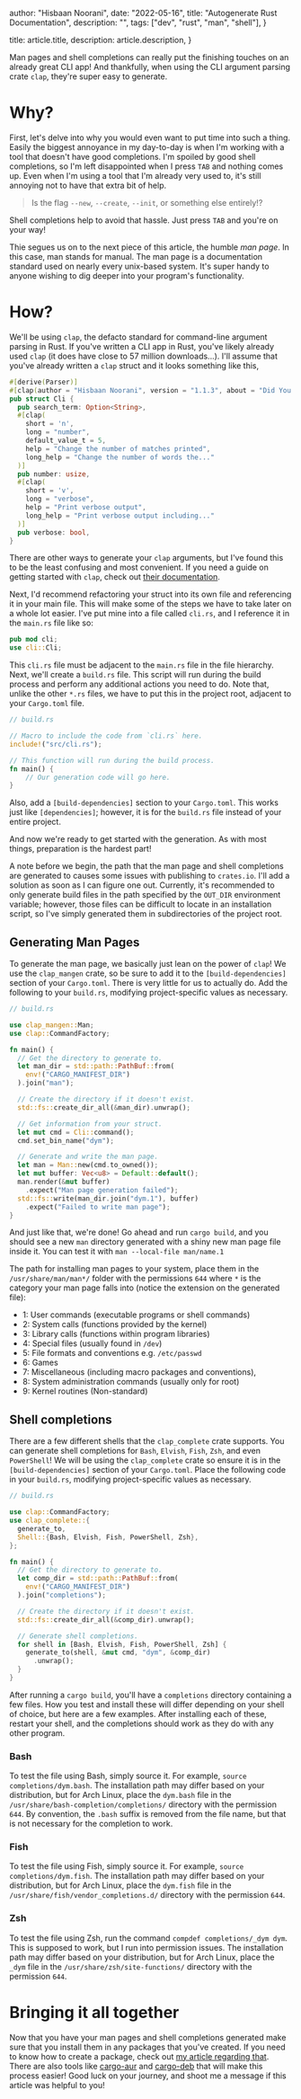 
  author: "Hisbaan Noorani",
  date: "2022-05-16",
  title: "Autogenerate Rust Documentation",
  description: "",
  tags: ["dev", "rust", "man", "shell"],
}

  title: article.title,
  description: article.description,
}


Man pages and shell completions can really put the finishing touches on an already great CLI app! And thankfully, when using the CLI argument parsing crate `clap`, they're super easy to generate.

# Why?

First, let's delve into why you would even want to put time into such a thing. Easily the biggest annoyance in my day-to-day is when I'm working with a tool that doesn't have good completions. I'm spoiled by good shell completions, so I'm left disappointed when I press `TAB` and nothing comes up. Even when I'm using a tool that I'm already very used to, it's still annoying not to have that extra bit of help.

> Is the flag `--new`, `--create`, `--init`, or something else entirely!?

Shell completions help to avoid that hassle. Just press `TAB` and you're on your way!

Thie segues us on to the next piece of this article, the humble _man page_. In this case, man stands for manual. The man page is a documentation standard used on nearly every unix-based system. It's super handy to anyone wishing to dig deeper into your program's functionality.

# How?

We'll be using `clap`, the defacto standard for command-line argument parsing in Rust. If you've written a CLI app in Rust, you've likely already used `clap` (it does have close to 57 million downloads...). I'll assume that you've already written a `clap` struct and it looks something like this,

```rust
#[derive(Parser)]
#[clap(author = "Hisbaan Noorani", version = "1.1.3", about = "Did You Mean: A cli spelling corrector", long_about = None)]
pub struct Cli {
  pub search_term: Option<String>,
  #[clap(
    short = 'n',
    long = "number",
    default_value_t = 5,
    help = "Change the number of matches printed",
    long_help = "Change the number of words the..."
  )]
  pub number: usize,
  #[clap(
    short = 'v',
    long = "verbose",
    help = "Print verbose output",
    long_help = "Print verbose output including..."
  )]
  pub verbose: bool,
}
```

There are other ways to generate your `clap` arguments, but I've found this to be the least confusing and most convenient. If you need a guide on getting started with `clap`, check out [their documentation](https://docs.rs/clap/latest/clap/).

Next, I'd recommend refactoring your struct into its own file and referencing it in your main file. This will make some of the steps we have to take later on a whole lot easier. I've put mine into a file called `cli.rs`, and I reference it in the `main.rs` file like so:

```rust
pub mod cli;
use cli::Cli;
```

This `cli.rs` file must be adjacent to the `main.rs` file in the file hierarchy. Next, we'll create a `build.rs` file. This script will run during the build process and perform any additional actions you need to do. Note that, unlike the other `*.rs` files, we have to put this in the project root, adjacent to your `Cargo.toml` file.

```rust
// build.rs

// Macro to include the code from `cli.rs` here.
include!("src/cli.rs");

// This function will run during the build process.
fn main() {
    // Our generation code will go here.
}
```

Also, add a `[build-dependencies]` section to your `Cargo.toml`. This works just like `[dependencies]`; however, it is for the `build.rs` file instead of your entire project.

And now we're ready to get started with the generation. As with most things, preparation is the hardest part!

A note before we begin, the path that the man page and shell completions are generated to causes some issues with publishing to `crates.io`. I'll add a solution as soon as I can figure one out. Currently, it's recommended to only generate build files in the path specified by the `OUT_DIR` environment variable; however, those files can be difficult to locate in an installation script, so I've simply generated them in subdirectories of the project root.

## Generating Man Pages

To generate the man page, we basically just lean on the power of `clap`! We use the `clap_mangen` crate, so be sure to add it to the `[build-dependencies]` section of your `Cargo.toml`. There is very little for us to actually do. Add the following to your `build.rs`, modifying project-specific values as necessary.

```rust
// build.rs

use clap_mangen::Man;
use clap::CommandFactory;

fn main() {
  // Get the directory to generate to.
  let man_dir = std::path::PathBuf::from(
    env!("CARGO_MANIFEST_DIR")
  ).join("man");

  // Create the directory if it doesn't exist.
  std::fs::create_dir_all(&man_dir).unwrap();

  // Get information from your struct.
  let mut cmd = Cli::command();
  cmd.set_bin_name("dym");

  // Generate and write the man page.
  let man = Man::new(cmd.to_owned());
  let mut buffer: Vec<u8> = Default::default();
  man.render(&mut buffer)
    .expect("Man page generation failed");
  std::fs::write(man_dir.join("dym.1"), buffer)
    .expect("Failed to write man page");
}
```

And just like that, we're done! Go ahead and run `cargo build`, and you should see a new `man` directory generated with a shiny new man page file inside it. You can test it with `man --local-file man/name.1`

The path for installing man pages to your system, place them in the `/usr/share/man/man*/` folder with the permissions `644` where `*` is the category your man page falls into (notice the extension on the generated file):

- 1: User commands (executable programs or shell commands)
- 2: System calls (functions provided by the kernel)
- 3: Library calls (functions within program libraries)
- 4: Special files (usually found in `/dev`)
- 5: File formats and conventions e.g. `/etc/passwd`
- 6: Games
- 7: Miscellaneous (including macro packages and conventions),
- 8: System administration commands (usually only for root)
- 9: Kernel routines (Non-standard)

## Shell completions

There are a few different shells that the `clap_complete` crate supports. You can generate shell completions for `Bash`, `Elvish`, `Fish`, `Zsh`, and even `PowerShell`! We will be using the `clap_complete` crate so ensure it is in the `[build-dependencies]` section of your `Cargo.toml`. Place the following code in your `build.rs`, modifying project-specific values as necessary.

```rust
// build.rs

use clap::CommandFactory;
use clap_complete::{
  generate_to,
  Shell::{Bash, Elvish, Fish, PowerShell, Zsh},
};

fn main() {
  // Get the directory to generate to.
  let comp_dir = std::path::PathBuf::from(
    env!("CARGO_MANIFEST_DIR")
  ).join("completions");

  // Create the directory if it doesn't exist.
  std::fs::create_dir_all(&comp_dir).unwrap();

  // Generate shell completions.
  for shell in [Bash, Elvish, Fish, PowerShell, Zsh] {
    generate_to(shell, &mut cmd, "dym", &comp_dir)
      .unwrap();
  }
}
```

After running a `cargo build`, you'll have a `completions` directory containing a few files. How you test and install these will differ depending on your shell of choice, but here are a few examples. After installing each of these, restart your shell, and the completions should work as they do with any other program.

### Bash

To test the file using Bash, simply source it. For example, `source completions/dym.bash`. The installation path may differ based on your distribution, but for Arch Linux, place the `dym.bash` file in the `/usr/share/bash-completion/completions/` directory with the permission `644`. By convention, the `.bash` suffix is removed from the file name, but that is not necessary for the completion to work.

### Fish

To test the file using Fish, simply source it. For example, `source completions/dym.fish`. The installation path may differ based on your distribution, but for Arch Linux, place the `dym.fish` file in the `/usr/share/fish/vendor_completions.d/` directory with the permission `644`.

### Zsh

To test the file using Zsh, run the command `compdef completions/_dym dym`. This is supposed to work, but I run into permission issues. The installation path may differ based on your distribution, but for Arch Linux, place the `_dym` file in the `/usr/share/zsh/site-functions/` directory with the permission `644`.

# Bringing it all together

Now that you have your man pages and shell completions generated make sure that you install them in any packages that you've created. If you need to know how to create a package, check out [my article regarding that](https://hisbaan.com/articles/2022-05-04-how-to-package-rust-applications). There are also tools like [cargo-aur](https://github.com/fosskers/cargo-aur) and [cargo-deb](https://github.com/kornelski/cargo-deb) that will make this process easier! Good luck on your journey, and shoot me a message if this article was helpful to you!
